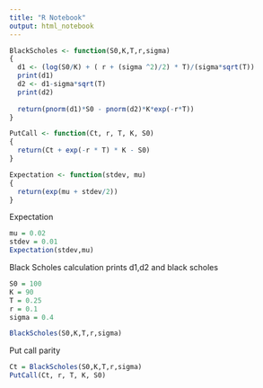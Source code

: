 ```yaml
---
title: "R Notebook"
output: html_notebook
---
```


```r
BlackScholes <- function(S0,K,T,r,sigma)
{
  d1 <- (log(S0/K) + ( r + (sigma ^2)/2) * T)/(sigma*sqrt(T))
  print(d1)
  d2 <- d1-sigma*sqrt(T)
  print(d2)
  
  return(pnorm(d1)*S0 - pnorm(d2)*K*exp(-r*T))
}

PutCall <- function(Ct, r, T, K, S0)
{
  return(Ct + exp(-r * T) * K - S0)
}

Expectation <- function(stdev, mu)
{
  return(exp(mu + stdev/2))
}
```

Expectation
```r
mu = 0.02
stdev = 0.01
Expectation(stdev,mu)

```


Black Scholes calculation
prints d1,d2 and black scholes
```r
S0 = 100
K = 90
T = 0.25
r = 0.1
sigma = 0.4

BlackScholes(S0,K,T,r,sigma)

```

Put call parity
```r
Ct = BlackScholes(S0,K,T,r,sigma)
PutCall(Ct, r, T, K, S0)
```

